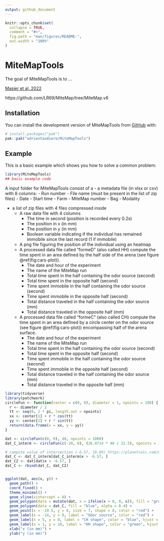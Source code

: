 ```yaml
---
output: github_document
---
```



```r
knitr::opts_chunk$set(
  collapse = TRUE,
  comment = "#>",
  fig.path = "man/figures/README-",
  out.width = "100%"
)
```

# MiteMapTools

The goal of MiteMapTools is to ...

[Masier et al. 2022](https://onlinelibrary.wiley.com/doi/10.1002/jez.2651)

https://github.com/LR69/MiteMap/tree/MiteMap.v6

## Installation

You can install the development version of MiteMapTools from [GitHub](https://github.com/) with:

```r
# install.packages("pak")
pak::pak("adrientaudiere/MiteMapTools")
```

## Example

This is a basic example which shows you how to solve a common problem:

```r
library(MiteMapTools)
## basic example code
```

A input folder for MiteMapTools consist of a
 - a metadata file (in xlsx or csv) with 8 columns:
    - Run number
    - File name (must be present in the list of zip files)
    - Date
    - Start time
    - Farm
    - MiteMap number
    - Bag
    - Modality 

 - a list of zip files with 4 files compressed inside
    - A raw data file with 4 columns
        - The time in second (position is recorded every 0.2s)
        - The position in x (in mm)
        - The position in y (in mm)
        - Boolean variable indicating if the individual has remained immobile since the last record (1 if immobile)
    - A png file figuring the position of the individual using an heatmap 
    - A processed data file called "formeD" (also called HH) compute the time spent in an area 
    defined by the half side of the arena (see figure \@ref(fig:cars-plot)).
        - The date and hour of the experiment
        - The name of the MiteMap run
        - Total time spent in the half containing the odor source (second)
        - Total time spent in the opposite half (second)
        - Time spent immobile in the half containing the odor source (second)
        - Time spent immobile in the opposite half (second)
        - Total distance traveled in the half containing the odor source (mm)
        - Total distance traveled in the opposite half (mm)
    - A processed data file called "formeC" (also called CH) compute the time spent in an area 
    defined by a circle center on the odor source (see figure \@ref(fig:cars-plot)) encompassing half of the 
    arena surface.
        - The date and hour of the experiment
        - The name of the MiteMap run
        - Total time spent in the half containing the odor source (second)
        - Total time spent in the opposite half (second)
        - Time spent immobile in the half containing the odor source (second)
        - Time spent immobile in the opposite half (second)
        - Total distance traveled in the half containing the odor source (mm)
        - Total distance traveled in the opposite half (mm)
        
```r
library(tidyverse)
library(patchwork)
circleFun <- function(center = c(0, 0), diameter = 1, npoints = 100) {
  r <- diameter / 2
  tt <- seq(0, 2 * pi, length.out = npoints)
  xx <- center[1] + r * cos(tt)
  yy <- center[2] + r * sin(tt)
  return(data.frame(x = xx, y = yy))
}

dat <- circleFun(c(0, 0), 40, npoints = 1000)
dat_C_interm <- circleFun(c(-20, 0), (26.0714 * 40 / 22.5), npoints = 1000)

# compute value of intersection (-6.57, 18.89) https://planetcalc.com/8098/
dat_C <- dat_C_interm[dat_C_interm$x > -6.57, ]
dat_C2 <- dat[dat$x < -6.57, ]
dat_C <- rbind(dat_C, dat_C2)


ggplot(dat, aes(x, y)) +
  geom_path() +
  coord_fixed() +
  theme_minimal() +
  geom_vline(xintercept = 0) +
  geom_polygon(data = mutate(dat, x = ifelse(x > 0, 0, x)), fill = "green") +
  geom_polygon(data = dat_C, fill = "blue", alpha = 0.4) +
  geom_point(x = -19.5, y = 0, size = 7, shape = 8, color = "red") +
  geom_label(x = -14, y = 0, label = "Odor source", color = "red") +
  geom_label(x = 5, y = 0, label = "CH shape", color = "blue", hjust = 0) +
  geom_label(x = 1, y = 18, label = "HH shape", color = "green", hjust = 0) +
  xlab("x (in mm)") +
  ylab("y (in mm)")
```

        
